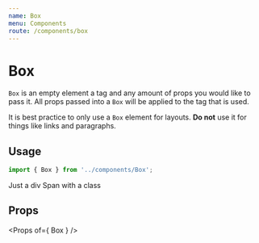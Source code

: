 ```yaml
---
name: Box
menu: Components
route: /components/box
---
```




# Box

`Box` is an empty element a tag and any amount of props you would like to pass
it. All props passed into a `Box` will be applied to the tag that is used.

It is best practice to only use a `Box` element for layouts. **Do not** use it
for things like links and paragraphs.

## Usage

```ts
import { Box } from '../components/Box';
```

<Playground>
    <Box>Just a div</Box>
    <Box tag="span" className="aClass">Span with a class</Box>
</Playground>

## Props

<Props of={ Box } />
